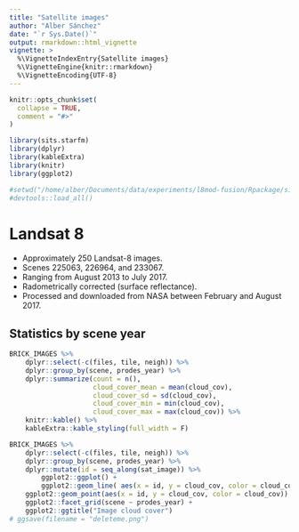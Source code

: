 ```yaml
---
title: "Satellite images"
author: "Alber Sánchez"
date: "`r Sys.Date()`"
output: rmarkdown::html_vignette
vignette: >
  %\VignetteIndexEntry{Satellite images}
  %\VignetteEngine{knitr::rmarkdown}
  %\VignetteEncoding{UTF-8}
---
```


```r
knitr::opts_chunk$set(
  collapse = TRUE,
  comment = "#>"
)

library(sits.starfm)
library(dplyr)
library(kableExtra)
library(knitr)
library(ggplot2)

#setwd("/home/alber/Documents/data/experiments/l8mod-fusion/Rpackage/sits.starfm")
#devtools::load_all()

```


# Landsat 8

* Approximately 250 Landsat-8 images.
* Scenes 225063, 226964, and 233067.
* Ranging from August 2013 to July 2017.
* Radometrically corrected (surface reflectance).
* Processed and downloaded from NASA between February and August 2017.


## Statistics by scene year

```r
BRICK_IMAGES %>%
    dplyr::select(-c(files, tile, neigh)) %>% 
    dplyr::group_by(scene, prodes_year) %>%
    dplyr::summarize(count = n(), 
                     cloud_cover_mean = mean(cloud_cov),
                     cloud_cover_sd = sd(cloud_cov),
                     cloud_cover_min = min(cloud_cov),
                     cloud_cover_max = max(cloud_cov)) %>%
    knitr::kable() %>%
    kableExtra::kable_styling(full_width = F)

BRICK_IMAGES %>%
    dplyr::select(-c(files, tile, neigh)) %>%
    dplyr::group_by(scene, prodes_year) %>% 
    dplyr::mutate(id = seq_along(sat_image)) %>%
        ggplot2::ggplot() +
        ggplot2::geom_line( aes(x = id, y = cloud_cov, color = cloud_cov, group = prodes_year)) +
	ggplot2::geom_point(aes(x = id, y = cloud_cov, color = cloud_cov)) +
	ggplot2::facet_grid(scene ~ prodes_year) +
	ggplot2::ggtitle("Image cloud cover")
# ggsave(filename = "deleteme.png")

```

